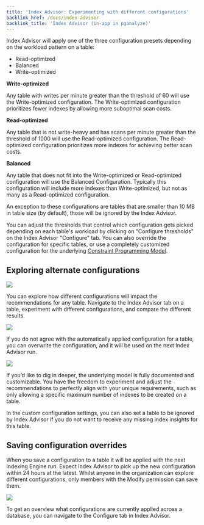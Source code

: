 ```yaml
---
title: 'Index Advisor: Experimenting with different configurations'
backlink_href: /docs/index-advisor
backlink_title: 'Index Advisor (in-app in pganalyze)'
---
```


Index Advisor will apply one of the three configuration presets depending
on the workload pattern on a table:

- Read-optimized
- Balanced
- Write-optimized

**Write-optimized**

Any table with writes per minute greater than the threshold of 60 will use
the Write-optimized configuration. The Write-optimized configuration prioritizes
fewer indexes by allowing more suboptimal scan costs.

**Read-optimized**

Any table that is not write-heavy and has scans per minute greater than the
threshold of 1000 will use the Read-optimized configuration. The Read-optimized
configuration prioritizes more indexes for achieving better scan costs.

**Balanced**

Any table that does not fit into the Write-optimized or Read-optimized
configuration will use the Balanced Configuration. Typically this configuration will
include more indexes than Write-optimized, but not as many as a Read-optimized
configuration.

An exception to these configurations are tables that are smaller than
10 MB in table size (by default), those will be ignored by the Index Advisor.

You can adjust the thresholds that control which configuration gets picked depending
on each table's workload by clicking on "Configure thresholds" on the Index Advisor
"Configure" tab. You can also override the configuration for specific tables, or use
a completely customized configuration for the underlying [Constraint Programming Model](/docs/indexing-engine/cp-model).

## Exploring alternate configurations

![](/table-ia-detail.png)

You can explore how different configurations will impact the recommendations
for any table. Navigate to the Index Advisor tab on a table, experiment with
different configurations, and compare the different results.

![](/table-ia-read-optimized.png)

If you do not agree with the automatically applied configuration for a table,
you can overwrite the configuration, and it will be used on the next Index
Advisor run.

![](/table-ia-custom-configuration.png)

If you’d like to dig in deeper, the underlying model is fully documented and
customizable. You have the freedom to experiment and adjust the recommendations
to perfectly align with your unique requirements, such as only allowing a
specific maximum number of indexes to be created on a table.

In the custom configuration settings, you can also set a table to be ignored
by Index Advisor if you do not want to receive any missing index insights
for this table.

## Saving configuration overrides

When you save a configuration to a table it will be applied with the next Indexing
Engine run. Expect Index Advisor to pick up the new configuration within 24 hours at
the latest. Whilst anyone in the organization can explore different configurations,
only members with the Modify permission can save them.

![](/ia-overview-configure.png)

To get an overview what configurations are currently applied across a database, you
can navigate to the Configure tab in Index Advisor.

